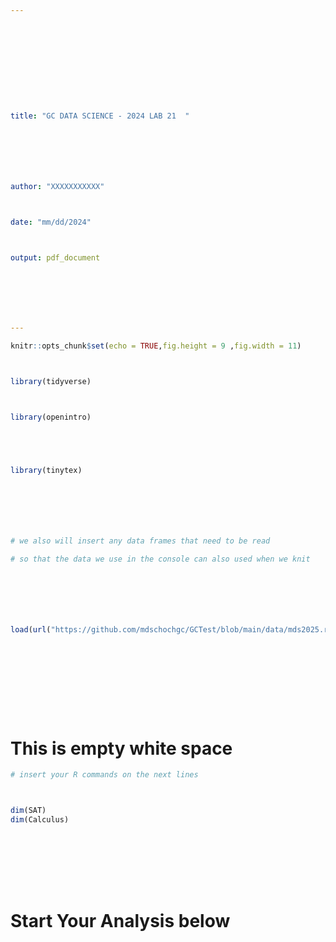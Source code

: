 ---











title: "GC DATA SCIENCE - 2024 LAB 21  "  







author: "XXXXXXXXXXX"  



date: "mm/dd/2024"  



output: pdf_document







---







```{r include = FALSE, warning = FALSE, results = FALSE}











knitr::opts_chunk$set(echo = TRUE,fig.height = 9 ,fig.width = 11)



library(tidyverse)



library(openintro)





library(tinytex)







# we also will insert any data frames that need to be read

# so that the data we use in the console can also used when we knit







load(url("https://github.com/mdschochgc/GCTest/blob/main/data/mds2025.rda?raw=true"))











```











# This is empty white space 









```{r "TEST", error = TRUE, warning = FALSE}



# insert your R commands on the next lines



dim(SAT)
dim(Calculus)









```



# Start Your Analysis below







